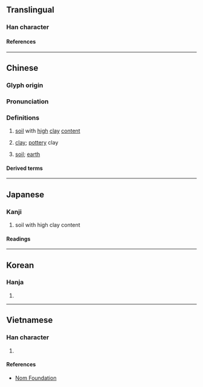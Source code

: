 {{character info}}
{{character info|0x2F853}}
==Translingual==

===Han character===
{{Han char|rn=32|rad=土|as=08|sn=11|four=44116|canj=GJBM|ids=⿰土直}}

====References====
{{Han ref|kx=0231.050|dkj=05188|dj=0467.100|hdz=10450.030|uh=57F4|ud=22516|bh=D4B2|bd=54450}}
{{Han ref|uh=2F853}}

----

==Chinese==
{{zh-forms|alt=戠}}

===Glyph origin===
{{Han etym}}

===Pronunciation===
{{zh-pron
|m=zhí
|c=zik6
|mc=y
|oc=y
|cat=n
}}

===Definitions===
{{zh-hanzi}}

# {{lb|zh|literary}} [[soil]] with [[high]] [[clay]] [[content]]
# {{lb|zh|literary}} [[clay]]; [[pottery]] clay
# {{lb|zh|literary}} [[soil]]; [[earth]]

====Derived terms====
{{zh-der|埴輪|冥行擿埴|壚埴|埴固|埏埴|擿埴索塗|斥埴}}

----

==Japanese==

===Kanji===
{{ja-kanji|grade=|rs=土08}}

# soil with high clay content

====Readings====
{{ja-readings
|on=しょく
|kun=はに-
}}

----

==Korean==

===Hanja===
{{ko-hanja|hangeul=[[식]],[[치]]||rv=sik, chi|mr=sik, ch'i}}

# {{rfdef|ko|sort=土08}}

----

==Vietnamese==

===Han character===
{{vi-readings|reading=thực|rs=土08}}

# {{rfdef|vi|sort=土08}}

====References====
* [http://nomfoundation.org/common/nom_details.php?codepoint=57f4 Nom Foundation]